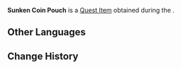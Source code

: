 {{Item Infobox
|id           = 120751
|image        = Item Sunken Coin Pouch.png
|type         = Quest Items
|description  = A commonly-seen coin pouch filled with Mora.
|source1      = [[Wish-Fulfilling Treasure Hunt]]
}}
'''Sunken Coin Pouch''' is a [[Quest Item]] obtained during the {{Quest|Wish-Fulfilling Treasure Hunt}}.

==Other Languages==
{{Other Languages|default_hidden=1
|en      = Sunken Coin Pouch
|zhs     = 沉水的钱袋
|zhs_rm  = 
|zht     = 沉入水裡的錢袋
|zht_rm  = 
|ja      = 水に落ちた財布
|ja_rm   = Mizu ni Ochita Saifu
|ko      = 물에 빠진 돈주머니
|ko_rm   = 
|es      = Bolsa de monedas hundida
|fr      = Bourse engloutie
|ru      = Затонувший кошелёк
|th      = ถุงเงินที่จมลงไปในน้ำ
|th_rm   = 
|vi      = Túi Tiền Chìm Dưới Nước
|de      = Versunkener Geldbeutel
|id      = Kantong Koin yang Tenggelam
|pt      = Bolsa de Moedas Afundada
|tr      = Batık Para Kesesi
|it      = Sacchetto di monete affondato
}}

==Change History==
{{Change History|4.2}}